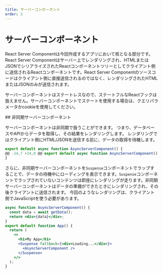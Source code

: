 ```yaml
---
title: サーバーコンポーネント
order: 3
---
```



# サーバーコンポーネント

React Server Componentは今回作成するアプリにおいて核となる部分です。React Server Componentはサーバー上でレンダリングされ、HTMLまたはJSONでシリアライズされたReactコンポーネントツリーとしてクライアント側に送信されるReactコンポーネントです。React Server Componentのソースコードはクライアント側に直接送信されるのではなく、レンダリングされたHTMLまたはJSONのみが送信されます。

サーバーコンポーネントはステートレスなので、ステートフルなReactフックは扱えません。サーバーコンポーネントでステートを使用する場合は、クエリパラメータかcookieを使用してください。

<Link name="async-server-components">
## 非同期サーバーコンポーネント
</Link>

サーバーコンポーネントは非同期で扱うことができます。 つまり、データベースやAPIからデータを取得し、その結果をレンダリングします。 レンダリングではクライアント側にHTML/JSONを送信する前に、データの取得を待機します。

```jsx
export default async function AsyncServerComponent() {
@@ -24,7 +24,8 @@ export default async function AsyncServerComponent() {
}
```

さらに、非同期サーバーコンポーネントを`Suspense`コンポーネントでラップすることで、データの待機中にローディングを表示できます。`Suspense`コンポーネントでラップされていないコンテンツは即座にレンダリングが走ります。非同期サーバーコンポーネントはデータの準備ができたときにレンダリングされ、その後クライアントに送信されます。 今回のようなレンダリングは、クライアント側でJavaScriptを使う必要があります。


```jsx
async function AsyncServerComponent() {
  const data = await getData();
  return <div>{data}</div>;
}
export default function App() {
  return (
    <>
      <h1>My App</h1>
      <Suspense fallback={<div>Loading...</div>}>
        <AsyncServerComponent />
      </Suspense>
    </>
  );
}
```
